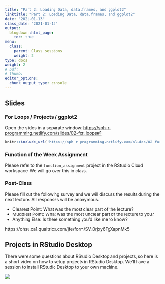 ```yaml
---
title: "Part 2: Loading Data, data.frames, and ggplot2"
linktitle: "Part 2: Loading Data, data.frames, and ggplot2"
date: "2021-01-13"
class_date: "2021-01-13"
output:
  blogdown::html_page:
    toc: true
menu:
  class:
    parent: Class sessions
    weight: 2
type: docs
weight: 2
# pdf: 
# thumb: 
editor_options: 
  chunk_output_type: console
---
```


## Slides

### For Loops / Projects / ggplot2

Open the slides in a separate window: <a href="https://sph-r-programming.netlify.com/slides/02-for_loops#1" target="_blank">https://sph-r-programming.netlify.com/slides/02-for_loops#1</a>

```r
knitr::include_url('https://sph-r-programming.netlify.com/slides/02-for_loops#1')
```

### Function of the Week Assignment

Please refer to the `function_assignment` project in the RStudio Cloud workspace. We will go over this in class.

### Post-Class

Please fill out the following survey and we will discuss the results during the next lecture. All responses will be anonymous.

- Clearest Point: What was the most clear part of the lecture?
- Muddiest Point: What was the most unclear part of the lecture to you?
- Anything Else: Is there something you'd like me to know?

https://ohsu.ca1.qualtrics.com/jfe/form/SV_0rjxy6FgXapnMk5

## Projects in RStudio Desktop

There were some questions about RStudio Desktop and projects, so here is a short video on how to setup projects in RStudio Desktop. We'll have a session to install RStudio Desktop to your own machine.

![](https://youtu.be/QDDGhLPOMqA)
